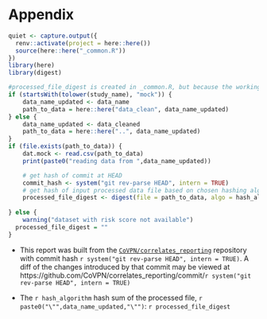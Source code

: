 # Appendix

```r
quiet <- capture.output({
  renv::activate(project = here::here())
  source(here::here("_common.R"))
})
library(here)
library(digest)

#processed_file_digest is created in _common.R, but because the working directory issue, it is not created properly when _common.R is sourced here.
if (startsWith(tolower(study_name), "mock")) {
    data_name_updated <- data_name
    path_to_data = here::here("data_clean", data_name_updated)
} else {
    data_name_updated <- data_cleaned
    path_to_data = here::here("..", data_name_updated)
}
if (file.exists(path_to_data)) {
    dat.mock <- read.csv(path_to_data)
    print(paste0("reading data from ",data_name_updated))

    # get hash of commit at HEAD
    commit_hash <- system("git rev-parse HEAD", intern = TRUE)    
    # get hash of input processed data file based on chosen hashing algorithm
    processed_file_digest <- digest(file = path_to_data, algo = hash_algorithm)
    
} else {
    warning("dataset with risk score not available")
  processed_file_digest = ""
}


```

* This report was built from the
  [`CoVPN/correlates_reporting`](https://github.com/CoVPN/correlates_reporting)
  repository with commit hash `r system("git rev-parse HEAD", intern = TRUE)`. A diff of the changes introduced
  by that commit may be viewed at
  https://github.com/CoVPN/correlates_reporting/commit/`r system("git rev-parse HEAD", intern = TRUE)`


* The `r hash_algorithm` hash sum of the processed file, `r paste0("\"",data_name_updated,"\"")`: `r processed_file_digest`
